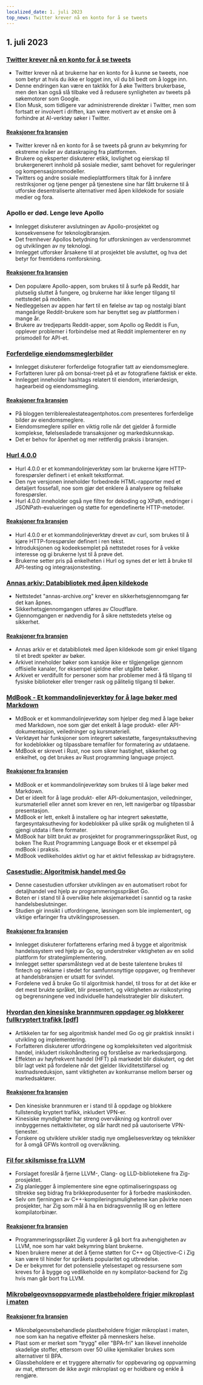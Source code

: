 ```yaml
---
localized_date: 1. juli 2023
top_news: Twitter krever nå en konto for å se tweets
---
```




<CallToAction />

<Steps>

## 1. juli 2023

### [Twitter krever nå en konto for å se tweets](https://techcrunch.com/2023/06/30/twitter-now-requires-an-account-to-view-tweets/)

- Twitter krever nå at brukerne har en konto for å kunne se tweets, noe som betyr at hvis du ikke er logget inn, vil du bli bedt om å logge inn.
- Denne endringen kan være en taktikk for å øke Twitters brukerbase, men den kan også slå tilbake ved å redusere synligheten av tweets på søkemotorer som Google.
- Elon Musk, som tidligere var administrerende direktør i Twitter, men som fortsatt er involvert i driften, kan være motivert av et ønske om å forhindre at AI-verktøy søker i Twitter.

#### [Reaksjoner fra bransjen](http://news.ycombinator.com/item?id=36540957)

- Twitter krever nå en konto for å se tweets på grunn av bekymring for ekstreme nivåer av dataskraping fra plattformen.
- Brukere og eksperter diskuterer etikk, lovlighet og eierskap til brukergenerert innhold på sosiale medier, samt behovet for reguleringer og kompensasjonsmodeller.
- Twitters og andre sosiale medieplattformers tiltak for å innføre restriksjoner og tjene penger på tjenestene sine har fått brukerne til å utforske desentraliserte alternativer med åpen kildekode for sosiale medier og fora.

### Apollo er død. Lenge leve Apollo

- Innlegget diskuterer avslutningen av Apollo-prosjektet og konsekvensene for teknologibransjen.
- Det fremhever Apollos betydning for utforskningen av verdensrommet og utviklingen av ny teknologi.
- Innlegget utforsker årsakene til at prosjektet ble avsluttet, og hva det betyr for fremtidens romforskning.

#### [Reaksjoner fra bransjen](http://news.ycombinator.com/item?id=36543894)

- Den populære Apollo-appen, som brukes til å surfe på Reddit, har plutselig sluttet å fungere, og brukerne har ikke lenger tilgang til nettstedet på mobilen.
- Nedleggelsen av appen har ført til en følelse av tap og nostalgi blant mangeårige Reddit-brukere som har benyttet seg av plattformen i mange år.
- Brukere av tredjeparts Reddit-apper, som Apollo og Reddit is Fun, opplever problemer i forbindelse med at Reddit implementerer en ny prismodell for API-et.

### [Forferdelige eiendomsmeglerbilder](https://terriblerealestateagentphotos.com)

- Innlegget diskuterer forferdelige fotografier tatt av eiendomsmeglere.
- Forfatteren lurer på om bonsai-treet på et av fotografiene faktisk er ekte.
- Innlegget inneholder hashtags relatert til eiendom, interiørdesign, hagearbeid og eiendomsmegling.

#### [Reaksjoner fra bransjen](http://news.ycombinator.com/item?id=36533193)

- På bloggen terriblerealestateagentphotos.com presenteres forferdelige bilder av eiendomsmeglere.
- Eiendomsmeglere spiller en viktig rolle når det gjelder å formidle komplekse, følelsesladede transaksjoner og markedskunnskap.
- Det er behov for åpenhet og mer rettferdig praksis i bransjen.

### [Hurl 4.0.0](https://hurl.dev/blog/2023/06/30/announcing-hurl-4.0.0.html)

- Hurl 4.0.0 er et kommandolinjeverktøy som lar brukerne kjøre HTTP-forespørsler definert i et enkelt tekstformat.
- Den nye versjonen inneholder forbedrede HTML-rapporter med et detaljert fossefall, noe som gjør det enklere å analysere og feilsøke forespørsler.
- Hurl 4.0.0 inneholder også nye filtre for dekoding og XPath, endringer i JSONPath-evalueringen og støtte for egendefinerte HTTP-metoder.

#### [Reaksjoner fra bransjen](http://news.ycombinator.com/item?id=36539144)

- Hurl 4.0.0 er et kommandolinjeverktøy drevet av curl, som brukes til å kjøre HTTP-forespørsler definert i ren tekst.
- Introduksjonen og kodeeksemplet på nettstedet roses for å vekke interesse og gi brukerne lyst til å prøve det.
- Brukerne setter pris på enkelheten i Hurl og synes det er lett å bruke til API-testing og integrasjonstesting.

### [Annas arkiv: Databibliotek med åpen kildekode](https://annas-archive.org/)

- Nettstedet "annas-archive.org" krever en sikkerhetsgjennomgang før det kan åpnes.
- Sikkerhetsgjennomgangen utføres av Cloudflare.
- Gjennomgangen er nødvendig for å sikre nettstedets ytelse og sikkerhet.

#### [Reaksjoner fra bransjen](http://news.ycombinator.com/item?id=36530662)

- Annas arkiv er et databibliotek med åpen kildekode som gir enkel tilgang til et bredt spekter av bøker.
- Arkivet inneholder bøker som kanskje ikke er tilgjengelige gjennom offisielle kanaler, for eksempel sjeldne eller utgåtte bøker.
- Arkivet er verdifullt for personer som har problemer med å få tilgang til fysiske biblioteker eller trenger rask og pålitelig tilgang til bøker.

### [MdBook - Et kommandolinjeverktøy for å lage bøker med Markdown](https://rust-lang.github.io/mdBook/)

- MdBook er et kommandolinjeverktøy som hjelper deg med å lage bøker med Markdown, noe som gjør det enkelt å lage produkt- eller API-dokumentasjon, veiledninger og kursmateriell.
- Verktøyet har funksjoner som integrert søkestøtte, fargesyntaksutheving for kodeblokker og tilpassbare temafiler for formatering av utdataene.
- MdBook er skrevet i Rust, noe som sikrer hastighet, sikkerhet og enkelhet, og det brukes av Rust programming language project.

#### [Reaksjoner fra bransjen](http://news.ycombinator.com/item?id=36528984)

- MdBook er et kommandolinjeverktøy som brukes til å lage bøker med Markdown.
- Det er ideelt for å lage produkt- eller API-dokumentasjon, veiledninger, kursmateriell eller annet som krever en ren, lett navigerbar og tilpassbar presentasjon.
- MdBook er lett, enkelt å installere og har integrert søkestøtte, fargesyntaksutheving for kodeblokker på ulike språk og muligheten til å gjengi utdata i flere formater.
- MdBook har blitt brukt av prosjektet for programmeringsspråket Rust, og boken The Rust Programming Language Book er et eksempel på mdBook i praksis.
- MdBook vedlikeholdes aktivt og har et aktivt fellesskap av bidragsytere.

### [Casestudie: Algoritmisk handel med Go](https://polygon.io/blog/case-study-algorithmict-trading-with-go/)

- Denne casestudien utforsker utviklingen av en automatisert robot for detaljhandel ved hjelp av programmeringsspråket Go.
- Boten er i stand til å overvåke hele aksjemarkedet i sanntid og ta raske handelsbeslutninger.
- Studien gir innsikt i utfordringene, løsningen som ble implementert, og viktige erfaringer fra utviklingsprosessen.

#### [Reaksjoner fra bransjen](http://news.ycombinator.com/item?id=36539235)

- Innlegget diskuterer forfatterens erfaring med å bygge et algoritmisk handelssystem ved hjelp av Go, og understreker viktigheten av en solid plattform for strategiimplementering.
- Innlegget setter spørsmålstegn ved at de beste talentene brukes til fintech og reklame i stedet for samfunnsnyttige oppgaver, og fremhever at handelsbransjen er utsatt for svindel.
- Fordelene ved å bruke Go til algoritmisk handel, til tross for at det ikke er det mest brukte språket, blir presentert, og viktigheten av risikostyring og begrensningene ved individuelle handelsstrategier blir diskutert.

### [Hvordan den kinesiske brannmuren oppdager og blokkerer fullkryptert trafikk [pdf]](https://gfw.report/publications/usenixsecurity23/data/paper/paper.pdf)

- Artikkelen tar for seg algoritmisk handel med Go og gir praktisk innsikt i utvikling og implementering.
- Forfatteren diskuterer utfordringene og kompleksiteten ved algoritmisk handel, inkludert risikohåndtering og forståelse av markedssjargong.
- Effekten av høyfrekvent handel (HFT) på markedet blir diskutert, og det blir lagt vekt på fordelene når det gjelder likviditetstilførsel og kostnadsreduksjon, samt viktigheten av konkurranse mellom børser og markedsaktører.

#### [Reaksjoner fra bransjen](http://news.ycombinator.com/item?id=36531485)

- Den kinesiske brannmuren er i stand til å oppdage og blokkere fullstendig kryptert trafikk, inkludert VPN-er.
- Kinesiske myndigheter har streng overvåkning og kontroll over innbyggernes nettaktiviteter, og slår hardt ned på uautoriserte VPN-tjenester.
- Forskere og utviklere utvikler stadig nye omgåelsesverktøy og teknikker for å omgå GFWs kontroll og overvåkning.

### [Fil for skilsmisse fra LLVM](https://github.com/ziglang/zig/issues/16270)

- Forslaget foreslår å fjerne LLVM-, Clang- og LLD-bibliotekene fra Zig-prosjektet.
- Zig planlegger å implementere sine egne optimaliseringspass og tiltrekke seg bidrag fra brikkeprodusenter for å forbedre maskinkoden.
- Selv om fjerningen av C++-kompileringsmulighetene kan påvirke noen prosjekter, har Zig som mål å ha en bidragsvennlig IR og en lettere kompilatorbinær.

#### [Reaksjoner fra bransjen](http://news.ycombinator.com/item?id=36529456)

- Programmeringsspråket Zig vurderer å gå bort fra avhengigheten av LLVM, noe som har vakt bekymring blant brukerne.
- Noen brukere mener at det å fjerne støtten for C++ og Objective-C i Zig kan være til hinder for språkets popularitet og utbredelse.
- De er bekymret for det potensielle ytelsestapet og ressursene som kreves for å bygge og vedlikeholde en ny kompilator-backend for Zig hvis man går bort fra LLVM.

### [Mikrobølgeovnsoppvarmede plastbeholdere frigjør mikroplast i maten](https://pubs.acs.org/doi/10.1021/acs.est.3c01942)

#### [Reaksjoner fra bransjen](http://news.ycombinator.com/item?id=36532812)

- Mikrobølgeovnsbehandlede plastbeholdere frigjør mikroplast i maten, noe som kan ha negative effekter på menneskers helse.
- Plast som er merket som "trygg" eller "BPA-fri" kan likevel inneholde skadelige stoffer, ettersom over 50 ulike kjemikalier brukes som alternativer til BPA.
- Glassbeholdere er et tryggere alternativ for oppbevaring og oppvarming av mat, ettersom de ikke avgir mikroplast og er holdbare og enkle å rengjøre.

</Steps>
